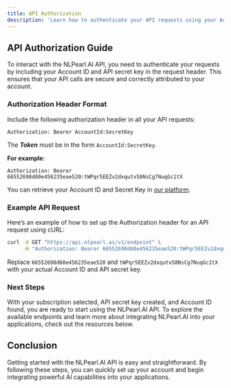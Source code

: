 ```yaml
---
title: API Authorization
description: 'Learn how to authenticate your API requests using your Account ID and API secret key.'
---
```



## API Authorization Guide

To interact with the NLPearl.AI API, you need to authenticate your requests by including your Account ID and API secret key in the request header. This ensures that your API calls are secure and correctly attributed to your account.

### Authorization Header Format

Include the following authorization header in all your API requests:

```http
Authorization: Bearer AccountId:SecretKey
```

The _**Token**_ must be in the form `AccountId:SecretKey`.

**For example**:

```http
Authorization: Bearer 66552698d60e456235eae520:tWPqr5EEZv2dxqutv58NsCg7NuqGc1tX
```

You can retrieve your Account ID and Secret Key in [our platform](https://platform.nlpearl.ai/app/settings/api).

### Example API Request

Here’s an example of how to set up the Authorization header for an API request using cURL:

```bash
curl -X GET "https://api.nlpearl.ai/v1/endpoint" \
     -H "Authorization: Bearer 66552698d60e456235eae520:tWPqr5EEZv2dxqutv58NsCg7NuqGc1tX"
```

Replace `66552698d60e456235eae520` and `tWPqr5EEZv2dxqutv58NsCg7NuqGc1tX` with your actual Account ID and API secret key.

### Next Steps

With your subscription selected, API secret key created, and Account ID found, you are ready to start using the NLPearl.AI API. To explore the available endpoints and learn more about integrating NLPearl.AI into your applications, check out the resources below.

## Conclusion

Getting started with the NLPearl.AI API is easy and straightforward. By following these steps, you can quickly set up your account and begin integrating powerful AI capabilities into your applications.
